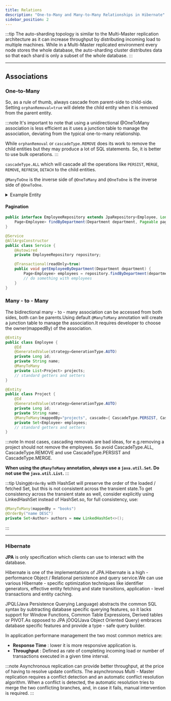 ```yaml
---
title: Relations
description: "One-to-Many and Many-to-Many Relationships in Hibernate"
sidebar_position: 2
---
```



:::tip
The auto-sharding topology is similar to the Multi-Master replication architecture as it can increase
throughput by distributing incoming load to multiple machines. While in a Multi-Master replicated
environment every node stores the whole database, the auto-sharding cluster distributes data so
that each shard is only a subset of the whole database.
:::

---

## Associations

### One-to-Many
So, as a rule of thumb, always cascade from parent-side to child-side.
Setting `orphanRemoval=true` will delete the child entity when it is removed from the parent entity.

:::note
It's important to note that using a unidirectional @OneToMany association is less efficient as it uses a junction
table to manage the association, deviating from the typical one-to-many relationship.

While `orphanRemoval` or `cascadeType.REMOVE` does its work to remove the child entities but they may produce
a lot of SQL statements. So, it is better to use bulk operations.
:::

`cascadeType.ALL` which will cascade all the operations like `PERSIST`, `MERGE`, `REMOVE`, `REFRESH`, `DETACH` to the child entities.

`@ManyToOne` is the inverse side of `@OneToMany` and `@OneToOne` is the inverse side of `@OneToOne`.

<details>
    <summary>Example Entity</summary>

    ```java
    @Entity
    public class Department {
@Id
@GeneratedValue(strategy = GenerationType.AUTO)
    private Long id;
    private String name;
    @OneToMany(cascade=CascadeType.ALL, mappedBy="department", orphanRemoval=true)
    private List<Employee> employees;
    // standard getters and setters
}

    @Entity
    public class Employee {
@Id
@GeneratedValue(strategy = GenerationType.AUTO)
    private Long id;
    private String name;
    @ManyToOne
    private Department department;
    // standard getters and setters
}


    @Service
    @AllArgsConstructor
    public class Service {
@Autowired
    private Repository repository;

    @Transactional
    public void removeEmployee(Employee employee) {
    employee.getDepartment().getEmployees().remove(employee);
}

    @Transactional
    public void addEmployee(Employee employee) {
    repository.save(employee);
}

    @Transactional(readOnly=true)
    public void getEmployeeByDepartment(Department department) {
    List<Employee> employees = repository.findByDepartment(department);
    // do something with employees
}
}
    ```
</details>

#### Pagination

```java
public interface EmployeeRepository extends JpaRepository<Employee, Long> {
    Page<Employee> findByDepartment(Department department, Pageable pageable);
}

@Service
@AllArgsConstructor
public class Service {
    @Autowired
    private EmployeeRepository repository;

    @Transactional(readOnly=true)
    public void getEmployeeByDepartment(Department department) {
        Page<Employee> employees = repository.findByDepartment(department, PageRequest.of(0, 10));
        // do something with employees
    }
}
```

### Many - to - Many
The bidirectional many - to - many association can be accessed from both sides, both can be parents.Using default `@ManyToMany` annotation will create a junction table to manage the association.It requires developer to choose the owner(mappedBy) of the association.

```java
@Entity
public class Employee {
    @Id
    @GeneratedValue(strategy=GenerationType.AUTO)
    private Long id;
    private String name;
    @ManyToMany
    private List<Project> projects;
    // standard getters and setters
}

@Entity
public class Project {
    @Id
    @GeneratedValue(strategy=GenerationType.AUTO)
    private Long id;
    private String name;
    @ManyToMany(mappedBy="projects", cascade={ CascadeType.PERSIST, CascadeType.MERGE })
    private Set<Employee> employees;
    // standard getters and setters
}
```

:::note
In most cases, cascading removals are bad ideas, for e.g.removing a project should not remove the employees.
So avoid CascadeType.ALL, CascadeType.REMOVE and use CascadeType.PERSIST and CascadeType.MERGE.

**When using the `@ManyToMany` annotation, always use a `java.util.Set`. Do not use the `java.util.List`.**
:::

:::tip
Using`@OrderBy` with HashSet will preserve the order of the loaded / fetched Set,
    but this is not consistent across the transient state.To get consistency across the transient state as well,
    consider explicitly using LinkedHashSet instead of HashSet.so, for full consistency, use:
```java
@ManyToMany(mappedBy = "books")
@OrderBy("name DESC")
private Set<Author> authors = new LinkedHashSet<>();
```
:::

---

### Hibernate
**JPA** is only specification which clients can use to interact with the database.

Hibernate is one of the implementations of JPA.Hibernate is a high - performance Object / Relational persistence and query service.We can use various Hibernate - specific optimization techniques like identifier generators,
    effective entity fetching and state transitions, application - level transactions and entity caching.

JPQL(Java Persistence Querying Language) abstracts the common SQL syntax by subtracting
database specific querying features, so it lacks support for Window Functions, Common Table
Expressions, Derived tables or PIVOT.As opposed to JPA jOOQ(Java Object Oriented Query) embraces
database specific features and provide a type - safe query builder.

In application performane management the two most common metrics are:
- **Response Time** : lower it is more responsive application is.
- **Throughput** : Defined as rate of completing incoming load or number of transactions executed
in a given time interval.


:::note
Asynchronous replication can provide better throughput, at the price of having to resolve update conflicts.
The asynchronous Multi - Master replication requires a conflict detection and an automatic conflict resolution algorithm.
When a conflict is detected, the automatic resolution tries to merge the two conflicting branches, and, in case it fails,
    manual intervention is required.
:::




